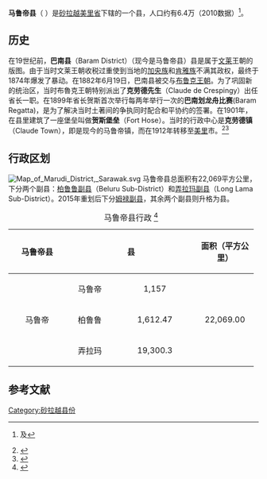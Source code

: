 {{noteTA|G1=melayu}}
{{Infobox Settlement
|name=马鲁帝县
|official_name=Daerah Marudi
|image_blank_emblem = Flag of Sarawak.svg
|blank_emblem_type = 砂拉越
|image_map = 
|mapsize=225px
|subdivision_type=州属
|subdivision_name=[[砂拉越|砂拉越]]
|subdivision_type1=省
|subdivision_name1=[[美里省|美里省]]
|subdivision_type2=
|subdivision_name2=
|area_total_km2 = 22069
|population_total = 64018
|population_density_km2 = auto
|population_as_of = 2010
|blank2_name = 族群
|blank2_info = [[乌鲁人|乌鲁人]] (46.0%), [[伊班族|伊班人]] (31.6%), [[马来人|马来人]](7.4%), [[华人|华人]] (6.5%)与 其他 (8.5%) 
|seat_type =县城
|seat = [[马鲁帝|马鲁帝]]镇
|parts_type = 地方政府
|parts = 马鲁帝县议会 ''Marudi District Council''
|website=[http://www.marudido.sarawak.gov.my/ 马鲁帝县官方网站]{{ms}}
}}

'''马鲁帝县'''（''{{lang-en|Marudi District}} {{lang-ms|Daerah Marudi}}''）是[[砂拉越|砂拉越]][[美里省|美里省]]下辖的一个县，人口约有6.4万（2010数据）<ref>{{cite web | title = 2010年马来西亚人口和房屋普查：马来西亚人口分布 | publisher = 马来西亚国家统计局 | date = 2010年更新 | url = http://www.statistics.gov.my/portal/download_Population/files/census2010/Taburan_Penduduk_dan_Ciri-ciri_Asas_Demografi.pdf | accessdate = 2011年12月23日 | deadurl = yes | archiveurl = https://web.archive.org/web/20140522234002/http://www.statistics.gov.my/portal/download_Population/files/census2010/Taburan_Penduduk_dan_Ciri-ciri_Asas_Demografi.pdf | archivedate = 2014年5月22日 }}{{en}}及{{ms}}</ref>。<br />

== 历史 ==
在19世纪前，'''巴南县'''（Baram District）（现今是马鲁帝县）县是属于[[文莱|文莱]]王朝的版图。由于当时文莱王朝收税过重使到当地的[[加央族|加央族]]和[[肯雅族|肯雅族]]不满其政权，最终于1874年爆发了暴动。在1882年6月19日，巴南县被交与[[布鲁克王朝|布鲁克王朝]]。为了巩固新的统治区，当时布魯克王朝特别派出了'''克劳德先生'''（Claude de Crespingy）出任省长一职。在1899年省长贺斯首次举行每两年举行一次的'''巴南划龙舟比赛'''(Baram Regatta)，是为了解决当时土著间的争执同时配合和平协约的签署。在1901年，在县里建筑了一座堡垒叫做'''贺斯堡垒'''（Fort Hose）。当时的行政中心是'''克劳德镇'''（Claude Town），即是现今的马鲁帝镇，而在1912年转移至[[美里|美里]]市。<ref>{{cite web | title = 马鲁帝县历史 | publisher = 马鲁帝县公署 | date = 2001-11-27 | url = http://www.marudido.sarawak.gov.my/modules/web/page.php?id=69&menu_id=0&sub_id=74 | accessdate = 2012年1月26日 | archive-date = 2013-09-17 | archive-url = https://web.archive.org/web/20130917063336/http://www.marudido.sarawak.gov.my/modules/web/page.php?id=69&menu_id=0&sub_id=74 | dead-url = no }}{{ms}}</ref><ref>{{cite web | title = 曾经辉煌·马鲁帝找出路 | author = 黄孟礼.林履星.倪可菁 | publisher = 卫里报 | url = http://www.sarawakmethodist.org/weilibao/weilibao_view.php?pno=&wid=5478 | accessdate = 2012年1月26日 }}{{Dead link|date=2019年5月 |bot=InternetArchiveBot |fix-attempted=yes }}{{zh}}</ref>

== 行政区划 ==
[[File:Map_of_Marudi_District,_Sarawak.svg|thumb]]
马鲁帝县总面积有22,069平方公里，下分两个副县：[[柏鲁鲁副县|柏鲁鲁副县]]（Beluru Sub-District）和[[弄拉玛副县|弄拉玛副县]]（Long Lama Sub-District）。2015年重划后下分[[姆禄副县|姆禄副县]]，其余两个副县则升格为县。

{| class="wikitable" align="center"
 |+ 马鲁帝县行政 
<ref name="marudi">{{Cite web
 |url          = http://www.residenmiri.sarawak.gov.my/
 |publisher    = 美里省公署
 |title        = 美里省概况
 |date         =2012-01-19|accessdate   = 2012年1月26日
 |archive-url  = https://web.archive.org/web/20131016215038/http://www.residenmiri.sarawak.gov.my/
 |archive-date = 2013年10月16日
 |dead-url     = yes
}}{{ms}}</ref>
|-
! rowspan="4" align="center" height="35"| 马鲁帝县
! colspan="2" align="center" height="35"| 县                    
! colspan="2" align="center" height="35"| 面积（平方公里）
! colspan="2" align="center" height="35"| 人口（2010年数据）
|-
| rowspan="3" width="100" align="center" | 马鲁帝
| width="80" align="center" height="30"  | 马鲁帝 
| width="150" align="center"             | 1,157
| rowspan="3" width="100" align="center" | 22,069.00
| rowspan="3" width="100" align="center" | 64,018
|-
| width="80" align="center"  height="30"| 柏鲁鲁
| width="150" align="center" height="30"| 1,612.47
|-
| width="80" align="center"  height="30" | 弄拉玛
| width="150" align="center" height="30" | 19,300.3
|}

== 参考文献 ==
{{reflist}}

{{砂拉越}}
{{马来西亚县份}}

[[Category:砂拉越县份|Category:砂拉越县份]]